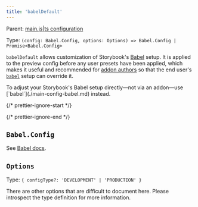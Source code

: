 ```yaml
---
title: 'babelDefault'
---
```


Parent: [main.js|ts configuration](./main-config.md)

Type: `(config: Babel.Config, options: Options) => Babel.Config | Promise<Babel.Config>`

`babelDefault` allows customization of Storybook's [Babel](https://babeljs.io/) setup. It is applied to the preview config before any user presets have been applied, which makes it useful and recommended for [addon authors](../addons/writing-presets.md#babel) so that the end user's [`babel`](./main-config-babel.md) setup can override it.

<Callout variant="info" icon="💡">
  To adjust your Storybook's Babel setup directly—not via an addon—use [`babel`](./main-config-babel.md) instead.
</Callout>

{/* prettier-ignore-start */}

<CodeSnippets path="storybook-babel-configuration-example.md" />

{/* prettier-ignore-end */}

## `Babel.Config`

See [Babel docs](https://babeljs.io/docs/options).

## `Options`

Type: `{ configType?: 'DEVELOPMENT' | 'PRODUCTION' }`

There are other options that are difficult to document here. Please introspect the type definition for more information.
